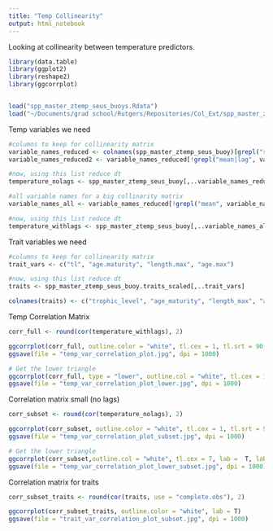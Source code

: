 ```yaml
---
title: "Temp Collinearity"
output: html_notebook
---
```


Looking at collinearity between temperature predictors. 

```r
library(data.table)
library(ggplot2)
library(reshape2)
library(ggcorrplot)


load("spp_master_ztemp_seus_buoys.Rdata")
load("~/Documents/grad school/Rutgers/Repositories/Col_Ext/spp_master_ztemp_seus_buoy.traits_scaled.RData")
```

Temp variables we need
```r
#columns to keep for collinearity matrix
variable_names_reduced <- colnames(spp_master_ztemp_seus_buoy)[grepl("s.t", colnames(spp_master_ztemp_seus_buoy),)]
variable_names_reduced2 <- variable_names_reduced[!grepl("mean|lag", variable_names_reduced)]

#now, using this list reduce dt
temperature_nolags <- spp_master_ztemp_seus_buoy[,..variable_names_reduced2]

#all variable names for a big collinarity matrix
variable_names_all <- variable_names_reduced[!grepl("mean", variable_names_reduced)]

#now, using this list reduce dt
temperature_withlags <- spp_master_ztemp_seus_buoy[,..variable_names_all]


```

Trait variables we need
```r
#columns to keep for collinearity matrix
trait_vars <- c("tl", "age.maturity", "length.max", "age.max")

#now, using this list reduce dt
traits <- spp_master_ztemp_seus_buoy.traits_scaled[,..trait_vars]

colnames(traits) <- c("trophic_level", "age_maturity", "length_max", "age_max")


```

Temp Correlation Matrix
```r
corr_full <- round(cor(temperature_withlags), 2)

ggcorrplot(corr_full, outline.color = "white", tl.cex = 1, tl.srt = 90, lab_size = 30)
ggsave(file = "temp_var_correlation_plot.jpg", dpi = 1000)

# Get the lower triangle
ggcorrplot(corr_full, type = "lower", outline.col = "white", tl.cex = 1, tl.srt = 90)
ggsave(file = "temp_var_correlation_plot_lower.jpg", dpi = 1000)

```


Correlation matrix small (no lags)
```r
corr_subset <- round(cor(temperature_nolags), 2)

ggcorrplot(corr_subset, outline.color = "white", tl.cex = 1, tl.srt = 90, lab_size = 30)
ggsave(file = "temp_var_correlation_plot_subset.jpg", dpi = 1000)

# Get the lower triangle
ggcorrplot(corr_subset,outline.col = "white", tl.cex = 7, lab =  T, lab_size = 2)
ggsave(file = "temp_var_correlation_plot_lower_subset.jpg", dpi = 1000)
```

Correlation matrix for traits
```r
corr_subset_traits <- round(cor(traits, use = "complete.obs"), 2)

ggcorrplot(corr_subset_traits, outline.color = "white", lab = T)
ggsave(file = "trait_var_correlation_plot_subset.jpg", dpi = 1000)

```

